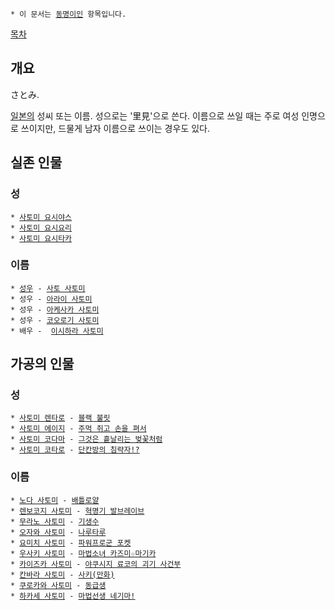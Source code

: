  * 이 문서는 [[동명이인]] 항목입니다.

[[목차]]

== 개요 ==
さとみ.

[[일본]]의 성씨 또는 이름. 성으로는 '里見'으로 쓴다. 이름으로 쓰일 때는 주로 여성 인명으로 쓰이지만, 드물게 남자 이름으로 쓰이는 경우도 있다.

== 실존 인물 ==
=== 성 ===
 * [[사토미 요시야스]]
 * [[사토미 요시요리]]
 * [[사토미 요시타카]]

=== 이름 ===
 * [[성우]] - [[사토 사토미]]
 * 성우 - [[아라이 사토미]]
 * 성우 - [[아케사카 사토미]]
 * 성우 - [[코오로기 사토미]]
 * 배우 -  [[이시하라 사토미]]

== 가공의 인물 ==
=== 성 ===
 * [[사토미 렌타로]] - [[블랙 불릿]]
 * [[사토미 에이지]] - [[주먹 쥐고 손을 펴서]]
 * [[사토미 코다마]] - [[그것은 흩날리는 벚꽃처럼]]
 * [[사토미 코타로]] - [[단칸방의 침략자!?]]

=== 이름 ===
 * [[노다 사토미]] - [[배틀로얄(소설)|배틀로얄]]
 * [[렌보코지 사토미]] - [[혁명기 발브레이브]]
 * [[무라노 사토미]] - [[기생수]]
 * [[오자와 사토미]] - [[나루타루]]
 * [[요미치 사토미]] - [[파워프로군 포켓]]
 * [[우사키 사토미]] - [[마법소녀 카즈미☆마기카]]
 * [[카이즈카 사토미]] - [[야쿠시지 료코의 괴기 사건부]]
 * [[칸바라 사토미]] - [[사키(만화)]]
 * [[쿠로카와 사토미]] - [[동급생]]
 * [[하카세 사토미]] - [[마법선생 네기마!]]
